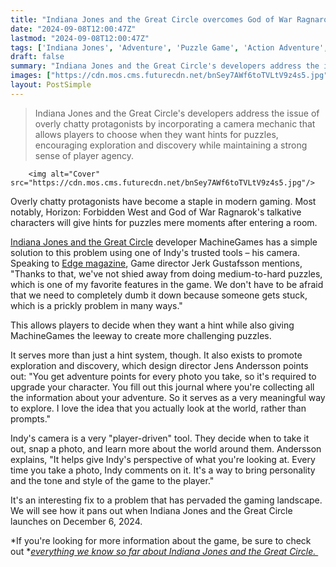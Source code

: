 ```yaml
---
title: "Indiana Jones and the Great Circle overcomes God of War Ragnarok's overeager tip-giver issue with a simple camera trick"
date: "2024-09-08T12:00:47Z"
lastmod: "2024-09-08T12:00:47Z"
tags: ['Indiana Jones', 'Adventure', 'Puzzle Game', 'Action Adventure', 'Bethesda', 'MachineGames', 'PC', 'Xbox', 'PlayStation']
draft: false
summary: "Indiana Jones and the Great Circle's developers address the issue of overly chatty protagonists by incorporating a camera mechanic that allows players to choose when they want hints for puzzles, encouraging exploration and discovery while maintaining a strong sense of player agency."
images: ["https://cdn.mos.cms.futurecdn.net/bnSey7AWf6toTVLtV9z4s5.jpg"]
layout: PostSimple
---
```

> Indiana Jones and the Great Circle's developers address the issue of overly chatty protagonists by incorporating a camera mechanic that allows players to choose when they want hints for puzzles, encouraging exploration and discovery while maintaining a strong sense of player agency.


        <img alt="Cover" src="https://cdn.mos.cms.futurecdn.net/bnSey7AWf6toTVLtV9z4s5.jpg"/>
        
Overly chatty protagonists have become a staple in modern gaming. Most notably, Horizon: Forbidden West and God of War Ragnarok's talkative characters will give hints for puzzles mere moments after entering a room.

[Indiana Jones and the Great Circle](https://www.gamesradar.com/games/adventure/skyrims-todd-howard-was-the-instigator-of-our-major-plot-device-in-indiana-jones-and-the-great-circle-and-loves-the-series-so-much-that-hes-been-an-invaluable-source-of-feedback/) developer MachineGames has a simple solution to this problem using one of Indy's trusted tools – his camera. Speaking to [Edge magazine](https://www.gamesradar.com/edge/), Game director Jerk Gustafsson mentions, "Thanks to that, we've not shied away from doing medium-to-hard puzzles, which is one of my favorite features in the game. We don't have to be afraid that we need to completely dumb it down because someone gets stuck, which is a prickly problem in many ways."

This allows players to decide when they want a hint while also giving MachineGames the leeway to create more challenging puzzles. 

It serves more than just a hint system, though. It also exists to promote exploration and discovery, which design director Jens Andersson points out: "You get adventure points for every photo you take, so it's required to upgrade your character. You fill out this journal where you're collecting all the information about your adventure. So it serves as a very meaningful way to explore. I love the idea that you actually look at the world, rather than prompts."

Indy's camera is a very "player-driven" tool. They decide when to take it out, snap a photo, and learn more about the world around them. Andersson explains, "It helps give Indy's perspective of what you're looking at. Every time you take a photo, Indy comments on it. It's a way to bring personality and the tone and style of the game to the player."

It's an interesting fix to a problem that has pervaded the gaming landscape. We will see how it pans out when Indiana Jones and the Great Circle launches on December 6, 2024. 

*If you're looking for more information about the game, be sure to check out *[<em>everything we know so far about Indiana Jones and the Great Circle. </em>](https://www.gamesradar.com/indiana-jones-game-bethesda-guide/)
        